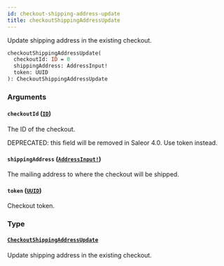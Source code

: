 ```yaml
---
id: checkout-shipping-address-update
title: checkoutShippingAddressUpdate
---
```


Update shipping address in the existing checkout.

```graphql
checkoutShippingAddressUpdate(
  checkoutId: ID = 0
  shippingAddress: AddressInput!
  token: UUID
): CheckoutShippingAddressUpdate

```

### Arguments

#### `checkoutId` ([`ID`](/developer/api-reference/scalars/id.mdx))

The ID of the checkout.

DEPRECATED: this field will be removed in Saleor 4.0. Use token instead.

#### `shippingAddress` ([`AddressInput!`](/developer/api-reference/inputs/address-input.mdx))

The mailing address to where the checkout will be shipped.

#### `token` ([`UUID`](/developer/api-reference/scalars/uuid.mdx))

Checkout token.

### Type

#### [`CheckoutShippingAddressUpdate`](/developer/api-reference/objects/checkout-shipping-address-update.mdx)

Update shipping address in the existing checkout.
